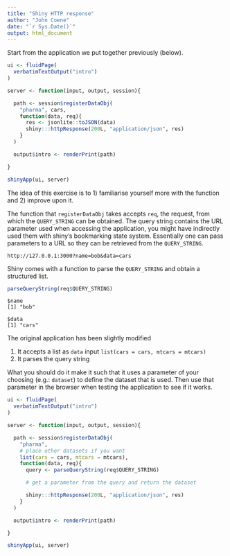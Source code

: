 ```yaml
---
title: "Shiny HTTP response"
author: "John Coene"
date: "`r Sys.Date()`"
output: html_document
---
```


Start from the application we put together previously (below).

```r
ui <- fluidPage(
  verbatimTextOutput("intro")
)

server <- function(input, output, session){

  path <- session$registerDataObj(
    "pharma", cars,
    function(data, req){
      res <- jsonlite::toJSON(data)
      shiny:::httpResponse(200L, "application/json", res)
    }
  )

  output$intro <- renderPrint(path)

}

shinyApp(ui, server)
```

The idea of this exercise is to 1) familiarise yourself more with the function and 2) improve upon it.

The function that `registerDataObj` takes accepts `req`, the request, from which the `QUERY_STRING` can be obtained. The query string contains the URL parameter used when accessing the application, you might have indirectly used them with shiny's bookmarking state system. Essentially one can pass parameters to a URL so they can be retrieved from the `QUERY_STRING`.

`http://127.0.0.1:3000?name=bob&data=cars`

Shiny comes with a function to parse the `QUERY_STRING` and obtain a structured list. 

```r
parseQueryString(req$QUERY_STRING)
```

```
$name
[1] "bob"

$data
[1] "cars"
```

The original application has been slightly modified

1. It accepts a list as `data` input `list(cars = cars, mtcars = mtcars)`
2. It parses the query string

What you should do it make it such that it uses a parameter of your choosing (e.g.: `dataset`) to define the dataset that is used. Then use that parameter in the browser when testing the application to see if it works.

```r
ui <- fluidPage(
  verbatimTextOutput("intro")
)

server <- function(input, output, session){

  path <- session$registerDataObj(
    "pharma", 
    # place other datasets if you want
    list(cars = cars, mtcars = mtcars), 
    function(data, req){
      query <- parseQueryString(req$QUERY_STRING)

      # get a parameter from the query and return the dataset

      shiny:::httpResponse(200L, "application/json", res)
    }
  )

  output$intro <- renderPrint(path)

}

shinyApp(ui, server)
```